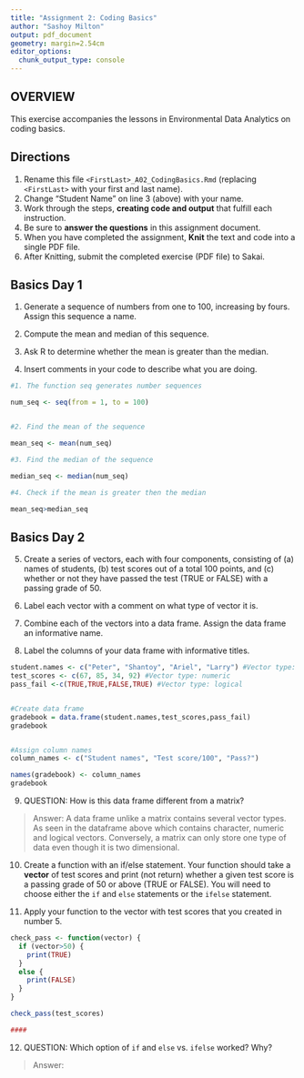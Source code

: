 ```yaml
---
title: "Assignment 2: Coding Basics"
author: "Sashoy Milton"
output: pdf_document
geometry: margin=2.54cm
editor_options: 
  chunk_output_type: console
---
```


## OVERVIEW

This exercise accompanies the lessons in Environmental Data Analytics on coding basics.

## Directions

1.  Rename this file `<FirstLast>_A02_CodingBasics.Rmd` (replacing `<FirstLast>` with your first and last name).
2.  Change "Student Name" on line 3 (above) with your name.
3.  Work through the steps, **creating code and output** that fulfill each instruction.
4.  Be sure to **answer the questions** in this assignment document.
5.  When you have completed the assignment, **Knit** the text and code into a single PDF file.
6.  After Knitting, submit the completed exercise (PDF file) to Sakai.

## Basics Day 1

1.  Generate a sequence of numbers from one to 100, increasing by fours. Assign this sequence a name.

2.  Compute the mean and median of this sequence.

3.  Ask R to determine whether the mean is greater than the median.

4.  Insert comments in your code to describe what you are doing.

```r

#1. The function seq generates number sequences

num_seq <- seq(from = 1, to = 100)


#2. Find the mean of the sequence

mean_seq <- mean(num_seq)

#3. Find the median of the sequence

median_seq <- median(num_seq)

#4. Check if the mean is greater then the median

mean_seq>median_seq

```

## Basics Day 2

5.  Create a series of vectors, each with four components, consisting of (a) names of students, (b) test scores out of a total 100 points, and (c) whether or not they have passed the test (TRUE or FALSE) with a passing grade of 50.

6.  Label each vector with a comment on what type of vector it is.

7.  Combine each of the vectors into a data frame. Assign the data frame an informative name.

8.  Label the columns of your data frame with informative titles.

```r

student.names <- c("Peter", "Shantoy", "Ariel", "Larry") #Vector type: character
test_scores <- c(67, 85, 34, 92) #Vector type: numeric
pass_fail <-c(TRUE,TRUE,FALSE,TRUE) #Vector type: logical


#Create data frame
gradebook = data.frame(student.names,test_scores,pass_fail)
gradebook


#Assign column names
column_names <- c("Student names", "Test score/100", "Pass?")

names(gradebook) <- column_names
gradebook
```

9.  QUESTION: How is this data frame different from a matrix?

> Answer: A data frame unlike a matrix contains several vector types. As seen in the dataframe above which contains character, numeric and logical vectors. Conversely, a matrix can only store one type of data even though it is two dimensional.

10. Create a function with an if/else statement. Your function should take a **vector** of test scores and print (not return) whether a given test score is a passing grade of 50 or above (TRUE or FALSE). You will need to choose either the `if` and `else` statements or the `ifelse` statement. 

11. Apply your function to the vector with test scores that you created in number 5.

```r

check_pass <- function(vector) {
  if (vector>50) {
    print(TRUE)
  }
  else {
    print(FALSE)
  }
}

check_pass(test_scores)

####


```

12. QUESTION: Which option of `if` and `else` vs. `ifelse` worked? Why?

> Answer:
